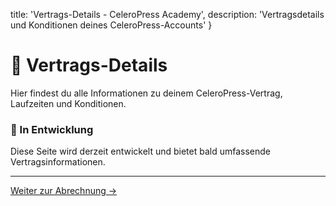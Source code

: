   title: 'Vertrags-Details - CeleroPress Academy',
  description: 'Vertragsdetails und Konditionen deines CeleroPress-Accounts'
}

# 📄 Vertrags-Details

Hier findest du alle Informationen zu deinem CeleroPress-Vertrag, Laufzeiten und Konditionen.

<div className="not-prose bg-blue-50 border border-blue-200 rounded-lg p-6 my-8">
  <h3 className="text-lg font-semibold text-blue-900 mb-2">🚧 In Entwicklung</h3>
  <p className="text-blue-700">
    Diese Seite wird derzeit entwickelt und bietet bald umfassende Vertragsinformationen.
  </p>
</div>

---

<div className="not-prose bg-gradient-to-r from-blue-50 to-indigo-50 rounded-lg p-8 my-8 text-center">
  <a 
    href="/dashboard/academy/documentation/handbuch/admin/abrechnung"
    className="inline-flex items-center px-6 py-3 border border-transparent text-base font-medium rounded-lg shadow-sm text-white bg-blue-600 hover:bg-blue-700 focus:outline-none focus:ring-2 focus:ring-offset-2 focus:ring-blue-500 transition-all duration-200"
  >
    Weiter zur Abrechnung →
  </a>
</div>